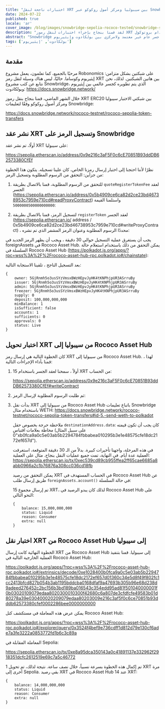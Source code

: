 ```yaml
---
title: "اختبارات ناجحة لنقل XRT بين سيبوليا ومركز أصول روكوكو عبر Snowbridge"
date: 2024-07-22
published: true
locale: 'ar'
cover_image: /blog/images/snowbridge-sepolia-rococo-tested/snowbridge-sepolia-rococo-tested.png
description: "لقد قمنا بنجاح بإجراء اختبارات لنقل رموز XRT بين شبكتي سيبوليا ومركز أصول روكوكو باستخدام بروتوكول Snowbridge."
abstract: "Snowbridge هو جسر عام غير معتمد ولامركزي بين بولكادوت وإيثيريوم."
tags: ['بولكادوت', 'إيثيريوم']
---
```


## مقدمة

مرحبًا بالجميع، كما تعلمون، يعمل مشروع Robonomics على شبكتين بشكل متزامن: إيثيريوم وكوساما. حاليًا، ليس هناك وسيلة لنقل رمز XRT بين هاتين الشبكتين. لذلك، نحن نتابع عن كثب مشروع Snowbridge، الذي يتم تطويره كجسر عالمي بين إيثيريوم وبولكادوت: https://docs.snowbridge.network/

خلال الشهر الماضي، قمنا بنجاح بنقل رموز XRT ERC20 بين شبكتي الاختبار سيبوليا ومركز أصول روكوكو وفقًا لتعليمات Snowbridge:

https://docs.snowbridge.network/rococo-testnet/rococo-sepolia-token-transfers

## نشر عقد XRT وتسجيل الرمز على Snowbridge

أولًا، تم نشر عقد XRT على سيبوليا:

https://sepolia.etherscan.io/address/0x9e216c3aF5F0c6cE70851B93ddDB62573380CfEf

نظرًا لأننا احتجنا إلى اختبار إرسال رمزنا الخاص، كان علينا تسجيله. يتكون هذا الخطوة من جزأين: التحقق من الرسوم المطلوبة وتسجيل الرمز:

1. للتحقق من الرسوم المطلوبة، قمنا بالاتصال بطريقة `quoteRegisterTokenFee` لعقد الجسر (https://sepolia.etherscan.io/address/0x5b4909ce6ca82d2ce23bd46738953c7959e710cd#readProxyContract) واستلمنا القيمة `5000000500000000000`:
<RbImage zoom src="/blog/images/snowbridge-sepolia-rococo-tested/quoteRegisterTokenFee.png" alt="quoteRegisterTokenFee" />

2. لتسجيل الرمز، قمنا بالاتصال بطريقة `registerToken` لعقد الجسر (https://sepolia.etherscan.io/ address / 0x5b4909ce6ca82d2ce23bd46738953c7959e710cd#writeProxyContract) ، محددًا الرسوم المطلوبة وعنوان الرمز المشفر الذي تم نشره:
<RbImage zoom src="/blog/images/snowbridge-sepolia-rococo-tested/registerToken.png" alt="registerToken" />

يجب أن يستغرق عملية التسجيل حوالي 30 دقيقة ، ويجب أن يظهر الرمز الجديد في foreignAssets في Rococo Asset Hub. يمكن التحقق من ذلك باستخدام استعلام حالة السلسلة في Rococo Asset Hub (https://polkadot.js.org/apps/?rpc=wss%3A%2F%2Frococo-asset-hub-rpc.polkadot.io#/chainstate):
<RbImage zoom src="/blog/images/snowbridge-sepolia-rococo-tested/foreign_asset_query.png" alt="Check if token registered" />

بعد التسجيل الناجح ، تلقينا الاستجابة التالية:
```
{
    owner: 5GjRnmh5o3usSYzVmsxBWzHEpvJyHK4tKNPhjpUR3ASrruBy
    issuer: 5GjRnmh5o3usSYzVmsxBWzHEpvJyHK4tKNPhjpUR3ASrruBy
    admin: 5GjRnmh5o3usSYzVmsxBWzHEpvJyHK4tKNPhjpUR3ASrruBy
    freezer: 5GjRnmh5o3usSYzVmsxBWzHEpvJyHK4tKNPhjpUR3ASrruBy
    supply: 0
    deposit: 100,000,000,000
    minBalance: 1
    isSufficient: false
    accounts: 1
    sufficients: 0
    approvals: 0
    status: Live
}
```

## اختبار تحويل XRT من سيبوليا إلى Rococo Asset Hub

كان الخطوة التالية هي إرسال رمز XRT من سيبوليا إلى Rococo Asset Hub. لهذا ، قمنا بأداء الإجراءات التالية:

1. أولاً ، سمحنا لعقد الجسر باستخدام 15 XRT من الحساب:

    https://sepolia.etherscan.io/address/0x9e216c3aF5F0c6cE70851B93ddDB62573380CfEf#writeContract
    <RbImage zoom src="/blog/images/snowbridge-sepolia-rococo-tested/xrt_approve_snowbridge_as_spender.png" alt="الموافقة على XRT spender" />

2. ثم طلبت الرسوم المطلوبة لإرسال الرمز:
    <RbImage zoom src="/blog/images/snowbridge-sepolia-rococo-tested/quoteSendTokenFee.png" alt="quoteSendTokenFee" />

3.  بدأت نقل XRT من سيبوليا إلى Rococo Asset Hub باتباع تعليمات Snowbridge باستخدام مثال WETH: https://docs.snowbridge.network/rococo-testnet/rococo-sepolia-token-transfers#id-5.-send-weth-to-polkadot
    
    ملاحظة حرجة بخصوص حقل `destinationAddress.data`: كان يجب أن تكون قيمته محاطة بعلامات اقتباس (على سبيل المثال "0xb0fca9a0c5e03ab5b2294784fbbabea010295b3e1e48575cfe18dc2172ef657d").

    في هذه المرحلة، واجهنا تأخيرات كبيرة. بدلاً من الـ 30 دقيقة المتوقعة، استغرقت العملية عدة أيام. في النهاية، تمت جميع عمليات النقل بنجاح.
    مثال على العملية: https://sepolia.etherscan.io/tx/0xec539cd89cb955ffea2ff65cae6685a8abb0966a2c1b76876a308cc036cd18fb

    يمكن التحقق من رصيد XRT في الحساب المستهدف في Rococo Asset Hub عن طريق إرسال طلب `foreignAssets.account()` في حالة السلسلة:
    <RbImage zoom src="/blog/images/snowbridge-sepolia-rococo-tested/example_of_foreignAssets_account.png" alt="مثال على foreignAssets.account" />

    تم إرسال مجموع 15 XRT، لذلك كان يبدو الرصيد في Rococo Asset Hub على النحو التالي:
    ```
    {
        balance: 15,000,000,000
        status: Liquid
        reason: Consumer
        extra: null
    }
    ```

## اختبار نقل XRT من Rococo Asset Hub إلى سيبوليا 

الخطوة النهائية كانت إرسال XRT من Rococo Asset Hub إلى سيبوليا. قمنا بتنفيذ العملية الخارجية التالية في Rococo Asset Hub: 

https://polkadot.js.org/apps/?rpc=wss%3A%2F%2Frococo-asset-hub-rpc.polkadot.io#/extrinsics/decode/0xe1028400b0fca9a0c5e03ab5b2294784fbbabea010295b3e1e48575cfe18dc2172ef657d01360c34e5d8f49f802fc1cc2413bfcd827b054b3ab1195bddcba0168dfaf9a47693b305b96e68d238d9adeed276452c2bc156b3bd189ba016543c354edd95ad81f501040000001f0b03020109079edaa8020300010300f42680c6a807de3cfdfcfe49583b01d80278a39e030400020209079edaa80203009e216c3af5f0c6ce70851b93dddb62573380cfef0002286bee0000000000

يمكن عرض هذه المعاملة في مستكشف كتل Rococo Asset Hub:

https://polkadot.js.org/apps/?rpc=wss%3A%2F%2Frococo-asset-hub-rpc.polkadot.io#/explorer/query/0x3524f4bef9e736cdff1d812d79e130cf6ade7a3fe3222a0853772fd1b6c3c89a

المعاملة المقابلة في Sepolia:

https://sepolia.etherscan.io/tx/0xe8a95dca350143a0c41891137e332962f2918351dcfc2612519e69c7a5c46772

تم إكمال هذه الخطوة بسرعة نسبياً، خلال نصف ساعة. نتيجة لذلك، تم تحويل 1 XRT مرة أخرى إلى Sepolia. بقي رصيد XRT في Rococo Asset Hub عند 14 XRT:

```
{
    balance: 14,000,000,000
    status: Liquid
    reason: Consumer
    extra: null
}
```